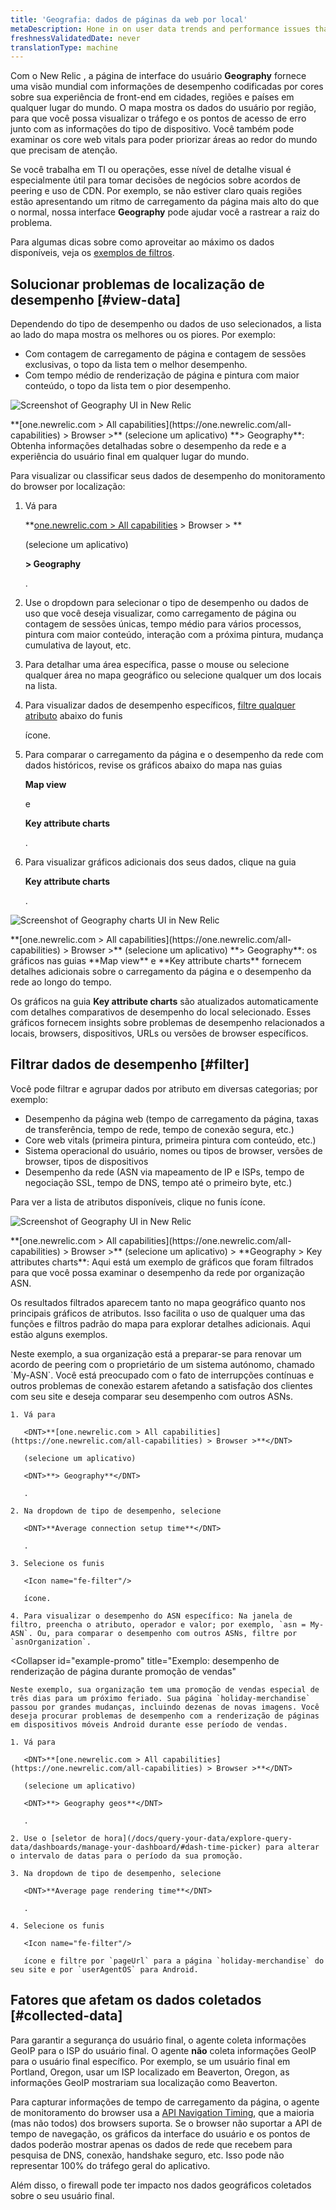 ```yaml
---
title: 'Geografia: dados de páginas da web por local'
metaDescription: Hone in on user data trends and performance issues that are region-specific with our Geography UI.
freshnessValidatedDate: never
translationType: machine
---
```





Com o New Relic <InlinePopover type="browser"/>, a página de interface do usuário <DNT>**Geography**</DNT> fornece uma visão mundial com informações de desempenho codificadas por cores sobre sua experiência de front-end em cidades, regiões e países em qualquer lugar do mundo. O mapa mostra os dados do usuário por região, para que você possa visualizar o tráfego e os pontos de acesso de erro junto com as informações do tipo de dispositivo. Você também pode examinar os core web vitals para poder priorizar áreas ao redor do mundo que precisam de atenção.

Se você trabalha em TI ou operações, esse nível de detalhe visual é especialmente útil para tomar decisões de negócios sobre acordos de peering e uso de CDN. Por exemplo, se não estiver claro quais regiões estão apresentando um ritmo de carregamento da página mais alto do que o normal, nossa interface <DNT>**Geography**</DNT> pode ajudar você a rastrear a raiz do problema.

Para algumas dicas sobre como aproveitar ao máximo os dados disponíveis, veja os [exemplos de filtros](#filter).

## Solucionar problemas de localização de desempenho [#view-data]

Dependendo do tipo de desempenho ou dados de uso selecionados, a lista ao lado do mapa mostra os melhores ou os piores. Por exemplo:

* Com contagem de carregamento de página e contagem de sessões exclusivas, o topo da lista tem o melhor desempenho.
* Com tempo médio de renderização de página e pintura com maior conteúdo, o topo da lista tem o pior desempenho.

<img
  title="Geography UI"
  alt="Screenshot of Geography UI in New Relic"
  src={browserGeographySummary}
/>

<figcaption>
  <DNT>**[one.newrelic.com > All capabilities](https://one.newrelic.com/all-capabilities) > Browser >**</DNT> (selecione um aplicativo) <DNT>**> Geography**</DNT>: Obtenha informações detalhadas sobre o desempenho da rede e a experiência do usuário final em qualquer lugar do mundo.
</figcaption>

Para visualizar ou classificar seus dados de desempenho do monitoramento do browser por localização:

1. Vá para

   <DNT>**[one.newrelic.com > All capabilities](https://one.newrelic.com/all-capabilities) > Browser > **</DNT>

   (selecione um aplicativo)

   <DNT>**> Geography**</DNT>

   .

2. Use o dropdown para selecionar o tipo de desempenho ou dados de uso que você deseja visualizar, como carregamento de página ou contagem de sessões únicas, tempo médio para vários processos, pintura com maior conteúdo, interação com a próxima pintura, mudança cumulativa de layout, etc.

3. Para detalhar uma área específica, passe o mouse ou selecione qualquer área no mapa geográfico ou selecione qualquer um dos locais na lista.

4. Para visualizar dados de desempenho específicos, [filtre qualquer atributo](#filter) abaixo do funis

   <Icon name="fe-filter"/>

   ícone.

5. Para comparar o carregamento da página e o desempenho da rede com dados históricos, revise os gráficos abaixo do mapa nas guias

   <DNT>**Map view**</DNT>

   e

   <DNT>**Key attribute charts**</DNT>

   .

6. Para visualizar gráficos adicionais dos seus dados, clique na guia

   <DNT>**Key attribute charts**</DNT>

   .

<img
  title="Geography UI charts"
  alt="Screenshot of Geography charts UI in New Relic"
  src={browserFilterableGraphs}
/>

<figcaption>
  <DNT>**[one.newrelic.com > All capabilities](https://one.newrelic.com/all-capabilities) > Browser >**</DNT> (selecione um aplicativo) <DNT>**> Geography**</DNT>: os gráficos nas guias <DNT>**Map view**</DNT> e <DNT>**Key attribute charts**</DNT> fornecem detalhes adicionais sobre o carregamento da página e o desempenho da rede ao longo do tempo.
</figcaption>

Os gráficos na guia <DNT>**Key attribute charts**</DNT> são atualizados automaticamente com detalhes comparativos de desempenho do local selecionado. Esses gráficos fornecem insights sobre problemas de desempenho relacionados a locais, browsers, dispositivos, URLs ou versões de browser específicos.

## Filtrar dados de desempenho [#filter]

Você pode filtrar e agrupar dados por atributo em diversas categorias; por exemplo:

* Desempenho da página web (tempo de carregamento da página, taxas de transferência, tempo de rede, tempo de conexão segura, etc.)
* Core web vitals (primeira pintura, primeira pintura com conteúdo, etc.)
* Sistema operacional do usuário, nomes ou tipos de browser, versões de browser, tipos de dispositivos
* Desempenho da rede (ASN via mapeamento de IP e ISPs, tempo de negociação SSL, tempo de DNS, tempo até o primeiro byte, etc.)

Para ver a lista de atributos disponíveis, clique no funis <Icon name="fe-filter"/> ícone.

<img
  title="Geography UI"
  alt="Screenshot of Geography UI in New Relic"
  src={browserGeoKeyAttributes}
/>

<figcaption>
  <DNT>**[one.newrelic.com > All capabilities](https://one.newrelic.com/all-capabilities) > Browser >**</DNT> (selecione um aplicativo) > <DNT>**Geography > Key attributes charts**</DNT>: Aqui está um exemplo de gráficos que foram filtrados para que você possa examinar o desempenho da rede por organização ASN.
</figcaption>

Os resultados filtrados aparecem tanto no mapa geográfico quanto nos principais gráficos de atributos. Isso facilita o uso de qualquer uma das funções e filtros padrão do mapa para explorar detalhes adicionais. Aqui estão alguns exemplos.

<CollapserGroup>
  <Collapser
    id="example-asn"
    title="Exemplo: Desempenho de rede insatisfatório por ASN"
  >
    Neste exemplo, a sua organização está a preparar-se para renovar um acordo de peering com o proprietário de um sistema autónomo, chamado `My-ASN`. Você está preocupado com o fato de interrupções contínuas e outros problemas de conexão estarem afetando a satisfação dos clientes com seu site e deseja comparar seu desempenho com outros ASNs.

    1. Vá para

       <DNT>**[one.newrelic.com > All capabilities](https://one.newrelic.com/all-capabilities) > Browser >**</DNT>

       (selecione um aplicativo)

       <DNT>**> Geography**</DNT>

       .

    2. Na dropdown de tipo de desempenho, selecione

       <DNT>**Average connection setup time**</DNT>

       .

    3. Selecione os funis

       <Icon name="fe-filter"/>

       ícone.

    4. Para visualizar o desempenho do ASN específico: Na janela de filtro, preencha o atributo, operador e valor; por exemplo, `asn = My-ASN`. Ou, para comparar o desempenho com outros ASNs, filtre por `asnOrganization`.
  </Collapser>

  <Collapser
    id="example-promo"
    title="Exemplo: desempenho de renderização de página durante promoção de vendas"
  >
    Neste exemplo, sua organização tem uma promoção de vendas especial de três dias para um próximo feriado. Sua página `holiday-merchandise` passou por grandes mudanças, incluindo dezenas de novas imagens. Você deseja procurar problemas de desempenho com a renderização de páginas em dispositivos móveis Android durante esse período de vendas.

    1. Vá para

       <DNT>**[one.newrelic.com > All capabilities](https://one.newrelic.com/all-capabilities) > Browser >**</DNT>

       (selecione um aplicativo)

       <DNT>**> Geography geos**</DNT>

       .

    2. Use o [seletor de hora](/docs/query-your-data/explore-query-data/dashboards/manage-your-dashboard/#dash-time-picker) para alterar o intervalo de datas para o período da sua promoção.

    3. Na dropdown de tipo de desempenho, selecione

       <DNT>**Average page rendering time**</DNT>

       .

    4. Selecione os funis

       <Icon name="fe-filter"/>

       ícone e filtre por `pageUrl` para a página `holiday-merchandise` do seu site e por `userAgentOS` para Android.
  </Collapser>
</CollapserGroup>

## Fatores que afetam os dados coletados [#collected-data]

Para garantir a segurança do usuário final, o agente coleta informações GeoIP para o ISP do usuário final. O agente **não** coleta informações GeoIP para o usuário final específico. Por exemplo, se um usuário final em Portland, Oregon, usar um ISP localizado em Beaverton, Oregon, as informações GeoIP mostrariam sua localização como Beaverton.

Para capturar informações de tempo de carregamento da página, o agente de monitoramento do browser usa a [API Navigation Timing](/docs/browser/new-relic-browser/browser-agent-apis/navigation-timing-api), que a maioria (mas não todos) dos browsers suporta. Se o browser não suportar a API de tempo de navegação, os gráficos da interface do usuário e os pontos de dados poderão mostrar apenas os dados de rede que recebem para pesquisa de DNS, conexão, handshake seguro, etc. Isso pode não representar 100% do tráfego geral do aplicativo.

Além disso, o firewall pode ter impacto nos dados geográficos coletados sobre o seu usuário final.